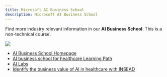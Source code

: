 ```yaml
---
title: Microsoft AI Business School
description: Microsoft AI Business School
---
```


Find more industry relevant information in our **AI Business School**. This is a non-technical course.

<img src="https://docs.microsoft.com/en-us/learn/achievements/ai-business-school-healthcare.svg" />

- [AI Business School Homepage](https://www.microsoft.com/en-us/ai/ai-business-school)
- [AI business school for healthcare Learning Path](https://docs.microsoft.com/en-us/learn/paths/ai-business-school-healthcare/)
- [AI Labs](https://www.microsoft.com/en-us/ai/ai-lab)
- [Identify the business value of AI in healthcare with INSEAD](https://docs.microsoft.com/en-us/learn/modules/ai-strategy-in-healthcare/2-ai-value-in-healthcare-insead)
